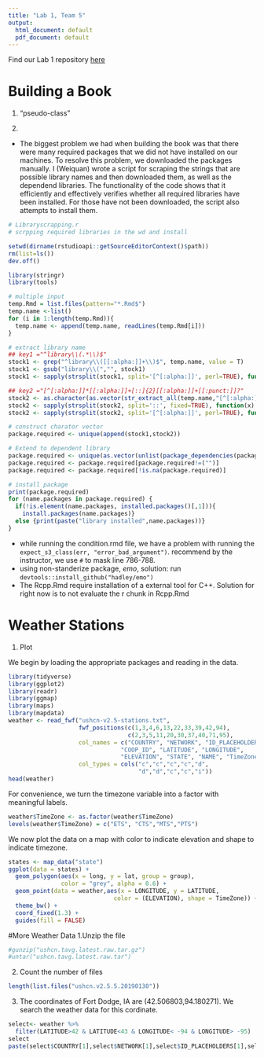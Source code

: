 ```yaml
---
title: "Lab 1, Team 5"
output:
  html_document: default
  pdf_document: default
---
```


Find our Lab 1 repository [here](https://github.com/MirandaTilton/Stat585_Lab1)

# Building a Book


1. "pseudo-class"

2. 
* The biggest problem we had when building the book was that there were many required packages that we did not have installed on our machines. To resolve this problem, we downloaded the packages manually. I (Weiquan) wrote a script for scraping the strings that are possible library names and then downloaded them, as well as the dependend libraries. The functionality of the code shows that it efficiently and effectively verifies whether all required libraries have been installed. For those have not been downloaded, the script also attempts to install them.

```R
# Libraryscrapping.r
# scrpping required libraries in the wd and install

setwd(dirname(rstudioapi::getSourceEditorContext()$path))
rm(list=ls())
dev.off()

library(stringr)
library(tools)

# multiple input
temp.Rmd = list.files(pattern="*.Rmd$")
temp.name <-list()
for (i in 1:length(temp.Rmd)){
  temp.name <- append(temp.name, readLines(temp.Rmd[i]))
}

# extract library name
## key1 ="^library\\(.*\\)$"
stock1 <- grep("^library\\([[:alpha:]]+\\)$", temp.name, value = T)
stock1 <- gsub("library\\(","", stock1)
stock1 <- sapply(strsplit(stock1, split='[^[:alpha:]]', perl=TRUE), function(x) (tail(x, n=1)))

## key2 ="[^[:alpha:]]*[[:alpha:]]+[::]{2}[[:alpha:]]+[[:punct:]]?"
stock2 <- as.character(as.vector(str_extract_all(temp.name,"[^[:alpha:]]*[[:alpha:]]+[::]{2}[[:alpha:]]+[[:punct:]]?", simplify =T)))
stock2 <- sapply(strsplit(stock2, split='::', fixed=TRUE), function(x) (x[1]))
stock2 <- sapply(strsplit(stock2, split='[^[:alpha:]]', perl=TRUE), function(x) (tail(x, n=1)))

# construct charator vector
package.required <- unique(append(stock1,stock2))

# Extend to dependent library
package.required <- unique(as.vector(unlist(package_dependencies(package.required))))
package.required <- package.required[package.required!=("")]
package.required <- package.required[!is.na(package.required)]

# install package
print(package.required)
for (name.packages in package.required) {
  if(!is.element(name.packages, installed.packages()[,1])){
    install.packages(name.packages)}
  else {print(paste("library installed",name.packages))}
}
```
* while running the condition.rmd file, we have a problem with running the `expect_s3_class(err, "error_bad_argument")`. recommend by the instructor, we use `#` to mask line 786-788. 
* using non-standerize package, $emo$, solution: run `devtools::install_github("hadley/emo")`
* The Rcpp.Rmd require installation of a external tool for C++. Solution for right now is to not evaluate the r chunk in Rcpp.Rmd


# Weather Stations

1. Plot

We begin by loading the appropriate packages and reading in the data. 

```r
library(tidyverse)
library(ggplot2)
library(readr)
library(ggmap)
library(maps)
library(mapdata)
weather <- read_fwf("ushcn-v2.5-stations.txt", 
                    fwf_positions(c(1,3,4,6,13,22,33,39,42,94),
                                  c(2,3,5,11,20,30,37,40,71,95), 
                    col_names = c("COUNTRY", "NETWORK", "ID_PLACEHOLDERS",
                                "COOP_ID", "LATITUDE", "LONGITUDE",
                                "ELEVATION", "STATE", "NAME", "TimeZone")),
                    col_types = cols("c","c","c","c","d",
                                     "d","d","c","c","i"))
head(weather)
```

For convenience, we turn the timezone variable into a factor with meaningful labels.

```r
weather$TimeZone <- as.factor(weather$TimeZone)
levels(weather$TimeZone) = c("ETS", "CTS","MTS","PTS")
```


We now plot the data on a map with color to indicate elevation and shape to indicate timezone.
```r
states <- map_data("state")
ggplot(data = states) + 
  geom_polygon(aes(x = long, y = lat, group = group),
               color = "grey", alpha = 0.6) + 
  geom_point(data = weather,aes(x = LONGITUDE, y = LATITUDE,
                              color = (ELEVATION), shape = TimeZone)) +
  theme_bw() +
  coord_fixed(1.3) +
  guides(fill = FALSE)

```

#More Weather Data
1.Unzip the file
```r
#gunzip("ushcn.tavg.latest.raw.tar.gz")
#untar("ushcn.tavg.latest.raw.tar")
```

2. Count the number of files
```r
length(list.files("ushcn.v2.5.5.20190130"))
```

3. The coordinates of Fort Dodge, IA are (42.506803,94.180271). We search the weather data for this cordinate.
```r
select<- weather %>% 
  filter(LATITUDE>42 & LATITUDE<43 & LONGITUDE< -94 & LONGITUDE> -95)
select
paste(select$COUNTRY[1],select$NETWORK[1],select$ID_PLACEHOLDERS[1],select$COOP_ID[1],".raw.tavg",sep="")
```

